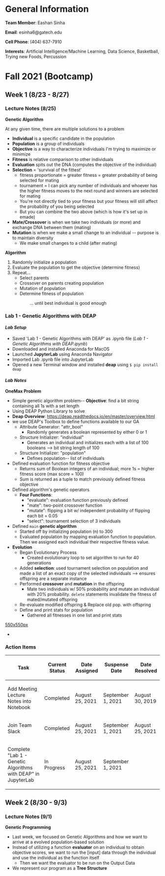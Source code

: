 = General Information =

'''Team Member''': Eashan Sinha

'''Email''': esinha6@gatech.edu

'''Cell Phone''': (404) 637-7910

'''Interests''': Artificial Intelligence/Machine Learning, Data Science, Basketball, Trying new Foods, Percussion

= Fall 2021 (Bootcamp) =

== Week 1 (8/23 - 8/27) ==

=== Lecture Notes (8/25) ===
'''Genetic Algorithm'''

At any given time, there are multiple solutions to a problem
* '''Individual''' is a specific candidate in the population
* '''Population''' is a group of individuals
* '''Objective''' is a way to characterize individuals I'm trying to maximize or minimize
* '''Fitness''' is relative comparison to other individuals
* '''Evaluation''' spits out the DNA (computes the objective of the individual)
* '''Selection''' = 'survival of the fittest'
** fitness proportionate = greater fitness = greater probability of being selected for mating
** tournament = I can pick any number of individuals and whoever has the higher fitness moves to the next round and winners are selected for mating
** You're not directly tied to your fitness but your fitness will still affect the probability of you being selected
** But you can combine the two above (which is how it's set up in emade)
* '''Mate/Crossover''' is when we take two individuals (or more) and exchange DNA between them (mating)
* '''Mutation''' is when we make a small change to an individual -- purpose is to maintain diversity
** We make small changes to a child (after mating)

'''Algorithm'''

# Randomly initialize a population
# Evaluate the population to get the objective (determine fitness)
# Repeat…
#* Select parents
#* Crossover on parents creating population
#* Mutation of population
#* Determine fitness of population
:: ... until best individual is good enough

=== Lab 1 - Genetic Algorithms with DEAP ===

==== ''Lab Setup'' ====
* Saved 'Lab 1 - Genetic Algorithms with DEAP' as .ipynb file (''Lab 1 - Genetic Algorithms with DEAP.ipynb'')
* Downloaded and installed Anaconda for MacOS
* Launched '''JupyterLab''' using Anaconda Navigator
* Imported Lab .ipynb file into JupyterLab
* Opened a new Terminal window and installed '''deap''' using <code>$ pip install deap</code>

==== ''Lab Notes'' ====
'''OneMax Problem'''
* Simple genetic algorithm problem-- '''Objective''': find a bit string containing all 1s with a set length
* Using DEAP Python Library to solve
* '''Deap Overview''': https://deap.readthedocs.io/en/master/overview.html
* we use DEAP's Toolbox to define functions available to our GA
** Attribute Generator: "attr_bool"
*** Randomly generates a boolean represented by either 0 or 1
** Structure Initializer: "individual"
*** Generates an individual and initializes each with a list of 100 booleans --> bit string length of 100
** Structure Initializer: "population"
*** Defines population-- list of individuals
* Defined evaluation function for fitness objective
** Returns sum of Boolean integers of an individual; more 1s = higher fitness score (max score = 100)
** Sum is returned as a tuple to match previously defined fitness objective
* Defined algorithm's genetic operators
** '''Four Functions''':
*** "evaluate": evaluation function previously defined
*** "mate": two-point crossover function
*** "mutate": flipping a bit w/ independent probability of flipping each bit = 0.05
*** "select": tournament selection of 3 individuals
* Defined <code>main</code> '''genetic algorithm'''
** Started off by initializing population (n) to 300
** Evaluated population by mapping evaluation function to population. Then we assigned each individual their respective fitness value.
* '''Evolution'''
** Began Evolutionary Process
*** Created evolutionary loop to set algorithm to run for 40 generations
** Added '''selection''': used tournament selection on population and made a list of an exact copy of the selected individuals --> ensures offspring are a separate instance
** Performed '''crossover''' and '''mutation''' in the offspring
*** Mate two individuals w/ 50% probability and mutate an individual with 20% probability. <code>delete</code> statements invalidate the fitness of mated/mutated offspring
** Re-evaluate modified offspring & Replace old pop. with offspring
** Define and print stats for population
*** Gathered all fitnesses in one list and print stats

[[files/OneMaxProblemOutput.png|550x550px]]

*


=== Action Items ===
{| class="wikitable"
!Task
!Current Status
!Date Assigned
!Suspense Date
!Date Resolved
|-
|Add Meeting Lecture Notes into Notebook
|Completed
|August 25, 2021
|September 1, 2021
|August 30, 2019
|-
|Join Team Slack
|Completed
|August 25, 2021
|September 1, 2021
|August 25, 2021
|-
|Complete "Lab 1 - Genetic Algorithms with DEAP" in JupyterLab
|In Progress
|August 25, 2021
|September 1, 2021
|
|}

== Week 2 (8/30 - 9/3) ==

=== Lecture Notes (9/1) ===
'''Genetic Programming'''

* Last week, we focused on Genetic Algorithms and how we want to arrive at a evolved population-based solution
* Instead of utilizing a function '''evaluator''' on an individual to obtain objective scores, we want to run the [input] data through the individual and use the individual as the function itself
** Then we want the evaluator to be run on the Output Data
* We represent our program as a '''Tree Structure'''

